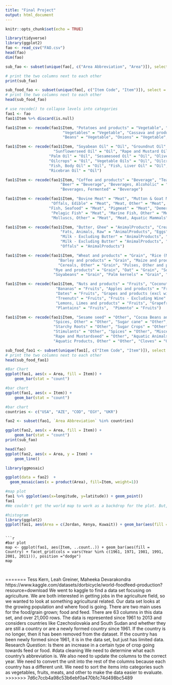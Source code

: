 ```yaml
---
title: "Final Project"
output: html_document
---
```


```r
knitr::opts_chunk$set(echo = TRUE)
```

```r
library(tidyverse)
library(ggplot2)
fao <- read_csv("FAO.csv") 
head(fao)
dim(fao) 
```

```r
sub_fao <- subset(unique(fao[, c("Area Abbreviation", "Area")]), select = c("Area Abbreviation", "Area"))

# print the two columns next to each other
print(sub_fao)
```

```r
sub_food_fao <- subset(unique(fao[, c("Item Code", "Item")]), select = c("Item Code", "Item"))
# print the two columns next to each other
head(sub_food_fao)

# use recode() to collapse levels into categories
fao1 <- fao
fao1$Item %>% discard(is.null)

fao1$Item <- recode(fao1$Item, "Potatoes and products" = "Vegetable", "Vegetables, Other" = "Vegetable",
                         "Vegetables" = "Vegetable", "Cassava and products" = "Vegetable", "Sweet potatoes" = "Vegetable",
                         "Beans" = "Vegetable", "Onions" = "Vegetable", "Yams" = "Vegetable")

fao1$Item <- recode(fao1$Item, "Soyabean Oil" = "Oil", "Groundnut Oil" = "Oil",
                     "Sunflowerseed Oil" = "Oil", "Rape and Mustard Oil" = "Oil", "Cottonseed Oil" = "Oil",
                   "Palm Oil" = "Oil", "Sesameseed Oil" = "Oil", "Olive Oil" = "Oil", "Oilcrops Oil, Other" = "Oil",
                   "Oilcrops" = "Oil", "Vegetable Oils" = "Oil", "Oilcrops, Other" = "Oil", "Maize Germ Oil" = "Oil",
                   "Fish, Body Oil" = "Oil", "Fish, Liver Oil" = "Oil", "Coconut Oil" = "Oil", "Palmkernel Oil" = "Oil",
                   "Ricebran Oil" = "Oil")

fao1$Item <- recode(fao1$Item, "Coffee and products" = "Beverage", "Tea (including mate)" = "Beverage", "Wine" = "Beverage",
                        "Beer" = "Beverage", "Beverages, Alcoholic" = "Beverage", "Alcoholic Beverages" = "Beverage",
                        "Beverages, Fermented" = "Beverage")

fao1$Item <- recode(fao1$Item, "Bovine Meat" = "Meat", "Mutton & Goat Meat" = "Meat", "Poultry Meat" = "Meat",
                    "Offals, Edible" = "Meat", "Meat, Other" = "Meat", "Freshwater Fish" = "Meat", "Meat" = "Meat",
                   "Fish, Seafood" = "Meat", "Pigmeat" = "Meat", "Demersal Fish" = "Meat",
                    "Pelagic Fish" = "Meat", "Marine Fish, Other" = "Meat", "Crustaceans" = "Meat", "Cephalopods" = "Meat",
                    "Molluscs, Other" = "Meat", "Meat, Aquatic Mammals" = "Meat")

fao1$Item <- recode(fao1$Item, "Butter, Ghee" = "AnimalProducts", "Cream" = "AnimalProducts",
                        "Fats, Animals, Raw" = "AnimalProducts", "Eggs" = "AnimalProducts",
                        "Milk - Excluding Butter" = "AnimalProducts", "Eggs" = "AnimalProducts",
                        "Milk - Excluding Butter" = "AnimalProducts", "Animal fats" = "AnimalProducts",
                        "Offals" = "AnimalProducts")

fao1$Item <- recode(fao1$Item, "Wheat and products" = "Grain", "Rice (Milled Equivalent)" = "Grain",
                       "Barley and products" = "Grain", "Maize and products" = "Grain", "Millet and products" = "Grain",
                       "Cereals, Other" = "Grain", "Pulses, Other and products" = "Grain", "Pulses" = "Grain",
                     "Rye and products" = "Grain", "Oat" = "Grain", "Sorghum and products" = "Grain", "Peas" = "Grain",
                     "Soyabeans" = "Grain", "Palm kernels" = "Grain", "Sunflower seed" = "Grain", "Cottonseed" = "Grain", "Oats" = "Grain")

fao1$Item <- recode(fao1$Item, "Nuts and products" = "Fruits", "Coconuts - Incl Copra" = "Fruits", "Olives (including preserved)" = "Fruits", "Tomatoes and products" = "Fruits", "Oranges, Mandarines" = "Fruits", "Citrus, Other" = "Fruits",
                      "Bananas" = "Fruits", "Apples and products" = "Fruits", "Pineapples and products" = "Fruits",
                      "Dates" = "Fruits", "Grapes and products (excl wine)" = "Fruits", "Fruits, Other" = "Fruits",
                      "Treenuts" = "Fruits", "Fruits - Excluding Wine" = "Fruits", "Groundnuts (Shelled Eq)" = "Fruits",
                      "Lemons, Limes and products" = "Fruits", "Grapefruit and products" = "Fruits",
                      "Plantains" = "Fruits",  "Pimento" = "Fruits")

fao1$Item <- recode(fao1$Item, "Sesame seed" = "Other", "Cocoa Beans and products" = "Other", "Pepper" = "Other",
                     "Spices, Other" = "Other", "Sugar cane" = "Other", "Sugar beet" = "Other","Sugar (Raw Equivalent)" = "Other", "Sweeteners, Other" = "Other", "Honey" = "Other", "Infant food" = "Other", "Cereals - Excluding Beer" = "Other",
                     "Starchy Roots" = "Other", "Sugar Crops" = "Other", "Sugar & Sweeteners" = "Other",
                     "Stimulants" = "Other", "Spices" = "Other", "Miscellaneous" = "Other", "Roots, Other" = "Other",
                     "Rape and Mustardseed" = "Other", "Aquatic Animals, Others" = "Other", "Aquatic Plants" = "Other",
                     "Aquatic Products, Other" = "Other", "Cloves" = "Other", "Sugar non-centrifugal" = "Other")

sub_food_fao1 <- subset(unique(fao1[, c("Item Code", "Item")]), select = c("Item Code", "Item"))
# print the two columns next to each other
head(sub_food_fao1)

```


```r
#Bar Chart
ggplot(fao1, aes(x = Area, fill = Item)) +
    geom_bar(stat = "count") 
```
```r
#bar chart
ggplot(fao1, aes(x = Item)) +
    geom_bar(stat = "count") 
```
```r
#bar chart
countries <- c("USA", "AZE", "COD", "EGY", "UKR")

fao2 <- subset(fao1, `Area Abbreviation` %in% countries)

ggplot(fao2, aes(x = Area, fill = Item)) +
    geom_bar(stat = "count") 
print(sub_fao)
```
```r
head(fao)
ggplot(fao2, aes(x = Area, y = Item) +
    geom_line() 
```
```r
library(ggmosaic)

ggplot(data = fao2)  + 
  geom_mosaic(aes(x = product(Area), fill=Item, weight=1))
```

```r
#map plot
fao1 %>% ggplot(aes(x=longitude, y=latitude)) + geom_point()
fao1
#We couldn't get the world map to work as a backdrop for the plot. But, this graph does a justice of what we found. It is representing the latitude and longitude spots of all the countries represented in the data set. You can see the outline of various countries in Africa as well as a large population of countries located in Europe.
```
 
```r
#histogram
library(ggplot2)
ggplot(fao1, aes(Area = c(Jordan, Kenya, Kuwait)) + geom_bar(aes(fill = Element)), position = "dodge")
```
```

```r
#bar plot
map <- ggplot(fao1, aes(Item, ..count..)) + geom_bar(aes(fill = Country) + facet_grid(cols = vars(Year %in% c(1961, 1971, 1981, 1991, 2001, 2011))), position ="dodge")
map

                                                     
```
 
 













=======
Tess Kern, Leah Greiner, Maheeka Devarakondra
https://www.kaggle.com/datasets/dorbicycle/world-foodfeed-production?resource=download
We went to kaggle to find a data set focusing on agriculture. We are both interested in getting jobs in the agriculture field, so we wanted to look at something agricultural related. Our data set looks at the growing population and where food is going. There are two main uses for the food/grain grown; food and feed. There are 63 columns in this data set, and over 21,000 rows. The data is represented since 1961 to 2013 and considers countries like Czechoslovakia and South Sudan and whether they are still a country or are a newly formed country since 1961. If the country is no longer, then it has been removed from the dataset. If the country has been newly formed since 1961, it is in the data set, but just has limited data. 
Research Question: Is there an increase in a certain type of crop going towards feed or food.
#data cleaning
We need to determine what each country's abbreviation is. We also need to update the columns to the correct year. We need to convert the unit into the rest of the columns because each country has a different unit. We need to sort the items into categories such as vegetables, fruits, meats, and other to make the data easier to evaluate.
>>>>>>> 7d6c7ccb4a98c53b6ebf0a470b1c74d498bc5489
